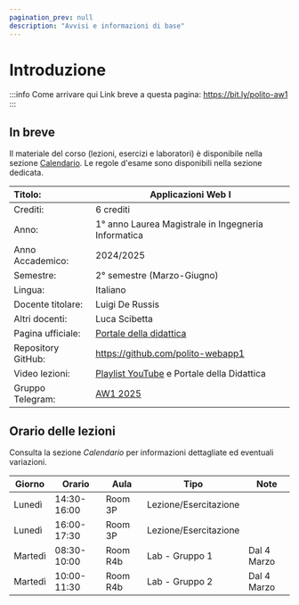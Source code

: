 ```yaml
---
pagination_prev: null
description: "Avvisi e informazioni di base"
---
```


# Introduzione

:::info Come arrivare qui
Link breve a questa pagina: https://bit.ly/polito-aw1
:::

## In breve

Il materiale del corso (lezioni, esercizi e laboratori) è disponibile nella sezione [Calendario](calendario). Le regole d'esame sono disponibili nella sezione dedicata.

| Titolo:                | Applicazioni Web I                                  |
|:-----------------------|-----------------------------------------------------|
| Crediti:               | 	6 crediti                                          |
| Anno:                  | 	1° anno Laurea Magistrale in Ingegneria Informatica          |
| Anno Accademico:       | 	2024/2025                                          |
| Semestre:              | 	2° semestre (Marzo-Giugno)                         |
| Lingua:                | 	Italiano                                           |
| Docente titolare:      | 	Luigi De Russis                                    |
| Altri docenti:         | 	Luca Scibetta                                      |
| Pagina ufficiale: 	   | [Portale della didattica](https://didattica.polito.it/pls/portal30/gap.pkg_guide.viewGap?p_cod_ins=01UDFOV&p_a_acc=2025) |
| Repository GitHub:     | https://github.com/polito-webapp1                   |
| Video lezioni: 	       | [Playlist YouTube](https://youtube.com/playlist?list=PLs7DWGc_wmwQoZtq-xf4mO4sw9VuZkTd0) e Portale della Didattica        |
| Gruppo Telegram: 	     | [AW1 2025](https://t.me/+K8wNMKS-Jww3MDM8)                  |

## Orario delle lezioni

Consulta la sezione _Calendario_ per informazioni dettagliate ed eventuali variazioni.

| Giorno   | Orario      | Aula     | Tipo          | Note              |
|----------|-------------|----------|---------------|-------------------|
| Lunedì   | 14:30-16:00 | Room 3P  | Lezione/Esercitazione   |                   |
| Lunedì   | 16:00-17:30 | Room 3P  | Lezione/Esercitazione   |                   |
| Martedì  | 08:30-10:00 | Room R4b | Lab - Gruppo 1          | Dal 4 Marzo      |
| Martedì  | 10:00-11:30 | Room R4b | Lab - Gruppo 2          | Dal 4 Marzo      |